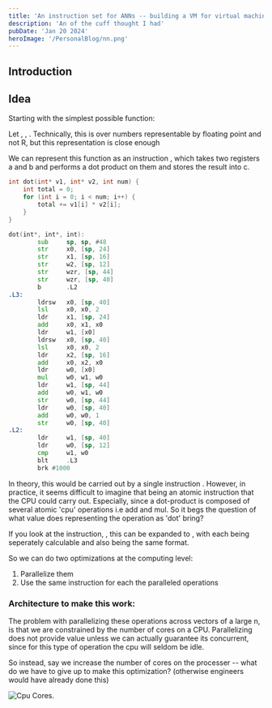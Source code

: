 ```yaml
---
title: 'An instruction set for ANNs -- building a VM for virtual machines'
description: 'An of the cuff thought I had'
pubDate: 'Jan 20 2024'
heroImage: '/PersonalBlog/nn.png'
---
```




## Introduction



## Idea

Starting with the simplest possible function: 

Let <Latex formula='w,x \in \R^n'/>, <Latex formula='b \in \R'/>, <Latex formula='f:R \to R \in C^{-1}(\R)'/>. Technically, this is over
numbers representable by floating point and not R, but this representation is close enough

<Latex formula={f1}/>

We can represent this function as an instruction <Latex formula='dot\space a \space b \space c'/>, which takes two registers a and b
and performs a dot product on them and stores the result into c.

```cpp
int dot(int* v1, int* v2, int num) {
    int total = 0;
    for (int i = 0; i < num; i++) {
        total += v1[i] * v2[i];
    }
}
```

```asm
dot(int*, int*, int):
        sub     sp, sp, #48
        str     x0, [sp, 24]
        str     x1, [sp, 16]
        str     w2, [sp, 12]
        str     wzr, [sp, 44]
        str     wzr, [sp, 40]
        b       .L2
.L3:
        ldrsw   x0, [sp, 40]
        lsl     x0, x0, 2
        ldr     x1, [sp, 24]
        add     x0, x1, x0
        ldr     w1, [x0]
        ldrsw   x0, [sp, 40]
        lsl     x0, x0, 2
        ldr     x2, [sp, 16]
        add     x0, x2, x0
        ldr     w0, [x0]
        mul     w0, w1, w0
        ldr     w1, [sp, 44]
        add     w0, w1, w0
        str     w0, [sp, 44]
        ldr     w0, [sp, 40]
        add     w0, w0, 1
        str     w0, [sp, 40]
.L2:
        ldr     w1, [sp, 40]
        ldr     w0, [sp, 12]
        cmp     w1, w0
        blt     .L3
        brk #1000
```

In theory, this would be carried out by a single instruction <Latex formula='dot\space a \space b \space c'/>. However, in practice, it seems
difficult to imagine that being an atomic instruction that the CPU could carry out. Especially, since a dot-product is composed of several atomic 'cpu'
operations i.e add and mul. So it begs the question of what value does representing the operation as 'dot' bring?

If you look at the instruction, <Latex formula={f1}/>, this can be expanded to  <Latex formula='Y = w_1x_1 + w_2x_2 + ... + w_nx_n + b'/>, with each <Latex formula='w_nx_n'/> being seperately calculable and also being the same format. 

So we can do two optimizations at the computing level:
1. Parallelize them
2. Use the same instruction for each the paralleled operations

<h3>Architecture to make this work:</h3>

The problem with parallelizing these operations across vectors of a large n, is that we are constrained by the number of cores on a CPU. Parallelizing
does not provide value unless we can actually guarantee its concurrent, since for this type of operation the cpu will seldom be idle.

So instead, say we increase the number of cores on the processer -- what do we have to give up to make this optimization? (otherwise engineers would have already done this)


<Image src={CpuCore} alt="Cpu Cores." />
